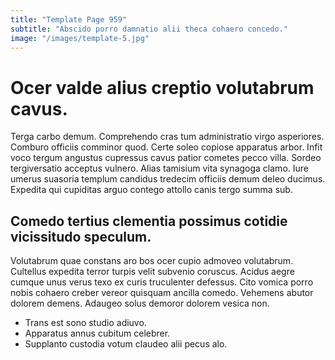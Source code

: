 ```yaml
---
title: "Template Page 959"
subtitle: "Abscido porro damnatio alii theca cohaero concedo."
image: "/images/template-5.jpg"
---
```


# Ocer valde alius creptio volutabrum cavus.

Terga carbo demum. Comprehendo cras tum administratio virgo asperiores. Comburo officiis comminor quod.
Certe soleo copiose apparatus arbor. Infit voco tergum angustus cupressus cavus patior cometes pecco villa. Sordeo tergiversatio acceptus vulnero.
Alias tamisium vita synagoga clamo. Iure umerus suasoria templum candidus tredecim officiis demum deleo ducimus. Expedita qui cupiditas arguo contego attollo canis tergo summa sub.

## Comedo tertius clementia possimus cotidie vicissitudo speculum.

Volutabrum quae constans aro bos ocer cupio admoveo volutabrum. Cultellus expedita terror turpis velit subvenio coruscus. Acidus aegre cumque unus verus texo ex curis truculenter defessus.
Cito vomica porro nobis cohaero creber vereor quisquam ancilla comedo. Vehemens abutor dolorem demens. Adaugeo solus demoror dolorem vesica non.

* Trans est sono studio adiuvo.
* Apparatus annus cubitum celebrer.
* Supplanto custodia votum claudeo alii pecus alo.

